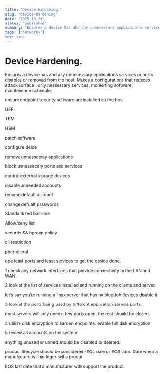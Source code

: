 ```yaml
---
title: "Device Hardening."
slug: "device-hardening"
date: "2025-10-29"
status: "published"
summary: "Ensures a device has ahd any unnecessary applicaitons services or ports disables or removed from the host. Makes a configurations that reduces attack surface . only nessessary serv"
tags: ["network+"]
toc: true
---
```


# Device Hardening.

Ensures a device has ahd any unnecessary applicaitons services or ports disables or removed from the host. Makes a configurations that reduces attack surface . only nessessary services, moniorting software, maintenence schedule. 

ensure endpoint security software are installed on the host. 

UEFI

TPM 

HSM 

patch software 

configure deice 

remove unnessecray applications 

block unnessecary ports and services 

control external storage devices 

disable unneeded accounts 

rename default account 

change defualt passwords 

Standardized baseline 

Allow/deny list 

security $& hgroup policy 

cli restriction 

pheripheral 

ope least ports and least services to get the device done. 

1 check any network interfaces that provide connectivity to the LAN and WAN. 

2 look at the list of services installed and running on the clients and server. 

let’s say you’re running a linux server that has no bluettoh devices disable it. 

3 look at the ports being used by different application service ports. 

most servers will only need a few ports open, the rest should be closed. 

4 utilize disk encryption to harden endpoints. enable full disk encryption

5 review all accounts on the system 

anything unused or unned should be disabled or deleted. 

product lifecycle should be considered -EOL date or EOS date. Date when a manufacture will no loger sell a produt

EOS last date that a manufacturer witll support the product.